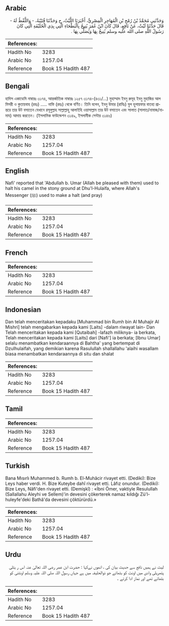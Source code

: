 ## Arabic


<div dir="rtl" lang="ar" style={{fontSize:'larger',backgroundColor:'#f8f9fa',padding:20}}>
وَحَدَّثَنِي مُحَمَّدُ بْنُ رُمْحِ بْنِ الْمُهَاجِرِ الْمِصْرِيُّ، أَخْبَرَنَا اللَّيْثُ، ح وَحَدَّثَنَا قُتَيْبَةُ، - وَاللَّفْظُ لَهُ - قَالَ حَدَّثَنَا لَيْثٌ، عَنْ نَافِعٍ، قَالَ كَانَ ابْنُ عُمَرَ يُنِيخُ بِالْبَطْحَاءِ الَّتِي بِذِي الْحُلَيْفَةِ الَّتِي كَانَ رَسُولُ اللَّهِ صلى الله عليه وسلم يُنِيخُ بِهَا وَيُصَلِّي بِهَا ‏.‏
</div>
<div style={{backgroundColor:'#f8f9fa',padding:20, marginBottom: 10}}><table> <thead> <tr> <th>References:</th> <th></th> </tr> </thead> <tbody><tr><td>Hadith No</td><td>3283</td></tr><tr><td>Arabic No</td><td>1257.04</td></tr><tr><td>Reference</td><td>Book 15 Hadith 487</td></tr></tbody></table></div>

## Bengali


<div dir="ltr" lang="bn" style={{fontSize:'larger',backgroundColor:'#f8f9fa',padding:20}}>
হাদিস একাডেমি নাম্বারঃ ৩১৭৪, আন্তর্জাতিক নাম্বারঃ ১২৫৭ ৩১৭৪-(৪৩১/...) মুহাম্মাদ ইবনু রুমূহ ইবনু মুহাজির আল মিসরী ও কুতায়বাহ (রহঃ) ..... নাফি (রহঃ) থেকে বর্ণিত। তিনি বলেন, ইবনু উমার (রাযিঃ) যুল হুলায়ফার বাতহা প্রান্তরে তার উট বসাতেন যেখানে রসূলুল্লাহ সাল্লাল্লাহু আলাইহি ওয়াসাল্লাম তার উট বসাতেন এবং সালাত (সালাত/নামাজ/নামায) আদায় করতেন। (ইসলামিক ফাউন্ডেশন ৩১৪৯, ইসলামীক সেন্টার ৩১৪৬)
</div>
<div style={{backgroundColor:'#f8f9fa',padding:20, marginBottom: 10}}><table> <thead> <tr> <th>References:</th> <th></th> </tr> </thead> <tbody><tr><td>Hadith No</td><td>3283</td></tr><tr><td>Arabic No</td><td>1257.04</td></tr><tr><td>Reference</td><td>Book 15 Hadith 487</td></tr></tbody></table></div>

## English


<div dir="ltr" lang="en" style={{fontSize:'larger',backgroundColor:'#f8f9fa',padding:20}}>
Nafi' reported that 'Abdullah b. Umar (Allah be pleased with them) used to halt his camel in the stony ground at Dhu'l-Hulaifa, where Allah's Messenger (ﷺ) used to make a halt (and pray)
</div>
<div style={{backgroundColor:'#f8f9fa',padding:20, marginBottom: 10}}><table> <thead> <tr> <th>References:</th> <th></th> </tr> </thead> <tbody><tr><td>Hadith No</td><td>3283</td></tr><tr><td>Arabic No</td><td>1257.04</td></tr><tr><td>Reference</td><td>Book 15 Hadith 487</td></tr></tbody></table></div>

## French


<div dir="ltr" lang="fr" style={{fontSize:'larger',backgroundColor:'#f8f9fa',padding:20}}>

</div>
<div style={{backgroundColor:'#f8f9fa',padding:20, marginBottom: 10}}><table> <thead> <tr> <th>References:</th> <th></th> </tr> </thead> <tbody><tr><td>Hadith No</td><td>3283</td></tr><tr><td>Arabic No</td><td>1257.04</td></tr><tr><td>Reference</td><td>Book 15 Hadith 487</td></tr></tbody></table></div>

## Indonesian


<div dir="ltr" lang="id" style={{fontSize:'larger',backgroundColor:'#f8f9fa',padding:20}}>
Dan telah menceritakan kepadaku [Muhammad bin Rumh bin Al Muhajir Al Mishri] telah mengabarkan kepada kami [Laits] -dalam riwayat lain- Dan Telah menceritakan kepada kami [Qutaibah] -lafazh miliknya- ia berkata, Telah menceritakan kepada kami [Laits] dari [Nafi'] ia berkata; [Ibnu Umar] selalu menambatkan kendaraannya di Bahtha' yang bertempat di Dzulhulaifah, yang demikian karena Rasulullah shallallahu 'alaihi wasallam biasa menambatkan kendaraannya di situ dan shalat
</div>
<div style={{backgroundColor:'#f8f9fa',padding:20, marginBottom: 10}}><table> <thead> <tr> <th>References:</th> <th></th> </tr> </thead> <tbody><tr><td>Hadith No</td><td>3283</td></tr><tr><td>Arabic No</td><td>1257.04</td></tr><tr><td>Reference</td><td>Book 15 Hadith 487</td></tr></tbody></table></div>

## Tamil


<div dir="ltr" lang="ta" style={{fontSize:'larger',backgroundColor:'#f8f9fa',padding:20}}>

</div>
<div style={{backgroundColor:'#f8f9fa',padding:20, marginBottom: 10}}><table> <thead> <tr> <th>References:</th> <th></th> </tr> </thead> <tbody><tr><td>Hadith No</td><td>3283</td></tr><tr><td>Arabic No</td><td>1257.04</td></tr><tr><td>Reference</td><td>Book 15 Hadith 487</td></tr></tbody></table></div>

## Turkish


<div dir="ltr" lang="tr" style={{fontSize:'larger',backgroundColor:'#f8f9fa',padding:20}}>
Bana Mısırlı Muhammed b. Rumh b. El-Muhâcir rivayet etti. (Dediki): Bize Leys haber verdi. H. Bize Kuteybe dahî rivayet etti. Lâfız onundur. (Dediki): Bize Leys, Nâfi'den rivayet etti. (Demişkî) : «İbni Ömer, vaktiyle Resulullah (Sallallahu Aleyhi ve Sellem)'in devesini çökerterek namaz kıldığı Zü'l-huleyfe'deki Bathâ'da devesini çöktürürdü.»
</div>
<div style={{backgroundColor:'#f8f9fa',padding:20, marginBottom: 10}}><table> <thead> <tr> <th>References:</th> <th></th> </tr> </thead> <tbody><tr><td>Hadith No</td><td>3283</td></tr><tr><td>Arabic No</td><td>1257.04</td></tr><tr><td>Reference</td><td>Book 15 Hadith 487</td></tr></tbody></table></div>

## Urdu


<div dir="rtl" lang="ur" style={{fontSize:'larger',backgroundColor:'#f8f9fa',padding:20}}>
لیث نے ہمیں نافع سے حدیث بیان کی ، انھوں نےکہا : حضرت ابن عمر رضی اللہ تعالیٰ عنہ اس ر یتلی پتھریلی وادی میں اونٹ کو بٹھاتے جو ذوالحلیفہ میں ہے جہاں رسول اللہ صلی اللہ علیہ وسلم اونٹنی کو بٹھاتے تھے اور نماز ادا کرتے ۔
</div>
<div style={{backgroundColor:'#f8f9fa',padding:20, marginBottom: 10}}><table> <thead> <tr> <th>References:</th> <th></th> </tr> </thead> <tbody><tr><td>Hadith No</td><td>3283</td></tr><tr><td>Arabic No</td><td>1257.04</td></tr><tr><td>Reference</td><td>Book 15 Hadith 487</td></tr></tbody></table></div>